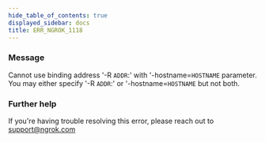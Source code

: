 ```yaml
---
hide_table_of_contents: true
displayed_sidebar: docs
title: ERR_NGROK_1118
---
```


### Message

Cannot use binding address '-R `ADDR`:' with '-hostname=`HOSTNAME` parameter.
You may either specify '-R `ADDR`:' or '-hostname=`HOSTNAME` but not both.

<ErrorDetails />

### Further help

If you're having trouble resolving this error, please reach out to [support@ngrok.com](mailto:support@ngrok.com?subject=Help%20with%20ERR_NGROK_1118)
